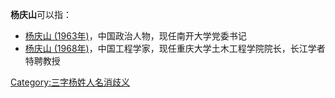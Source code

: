 '''杨庆山'''可以指：
* [[杨庆山_(1963年)|杨庆山 (1963年)]]，中国政治人物，现任南开大学党委书记
* [[杨庆山_(1968年)|杨庆山 (1968年)]]，中国工程学家，现任重庆大学土木工程学院院长，长江学者特聘教授

{{disambig}}

[[Category:三字杨姓人名消歧义|Category:三字杨姓人名消歧义]]